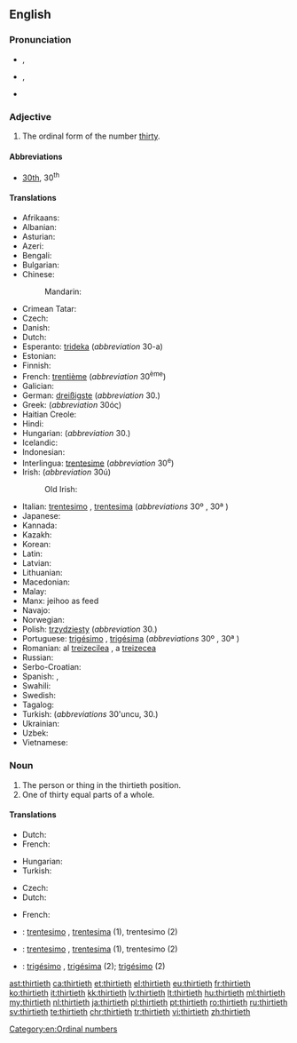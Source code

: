 ==English==

===Pronunciation===
* {{a|RP}} {{IPA|/ˈθɜːtiəθ/}}, {{X-SAMPA|/"T3:ti@T/}}
* {{a|GenAm}} {{IPA|/ˈθɝtiəθ/}}, {{X-SAMPA|/"T3`ti@T/}}
* {{hyphenation|thir|ti|eth}}

===Adjective===
{{en-adj|-}}

# The ordinal form of the number [[thirty]].

====Abbreviations====
* [[30th]], 30<sup>th</sup>

====Translations====
{{trans-top|the ordinal form of the number thirty}}
* Afrikaans: {{t|af|dertigste}}
* Albanian: {{t|sq|tridhjetë}}
* Asturian: {{t|ast|trixésimu}}
* Azeri: {{t|az|otuzuncu}}
* Bengali: {{t|bn|ত্রিংশত্তম|tr=trinśattama|sc=Beng}}
* Bulgarian: {{t|bg|тридесети|tr=trideseti|sc=Beng}}
* Chinese:
*: Mandarin: {{t+|cmn|第三十|tr=dì sānshí|sc=Hani}}
* Crimean Tatar: {{t|crh|otuzıncı}}
* Czech: {{t|cs|třicátý|m}}
* Danish: {{t|da|tredivte}}
* Dutch: {{t+|nl|dertigste}}
* Esperanto: [[trideka]] (''abbreviation'' 30-a)
* Estonian: {{t|et|kolmekümnes}}
* Finnish: {{t|fi|kolmaskymmenes}}
* French: [[trentième]] (''abbreviation'' 30<sup>ème</sup>)
* Galician: {{t+|gl|trixésimo}}
* German: [[dreißigste]] (''abbreviation'' 30.)
* Greek: {{t+|el|τριακοστός|tr=triakostós}} (''abbreviation'' 30ός)
* Haitian Creole: {{t|ht|trèzyèm}}
* Hindi: {{t|hi|तीसवां|tr=tīsavāṁ|sc=Knda}}
* Hungarian: {{t+|hu|harmincadik}} (''abbreviation'' 30.)
* Icelandic: {{t|is|þrítugasta|sc=Jpan}}
* Indonesian: {{t|id|ketigapuluh}}
* Interlingua: [[trentesime]] (''abbreviation'' 30<sup>e</sup>)
* Irish: {{t|ga|triochadú}} (''abbreviation'' 30ú)
*: Old Irish: {{t|sga|tríchatmad}}
{{trans-mid}}
* Italian: [[trentesimo]] {{g|m}}, [[trentesima]] {{g|f}} (''abbreviations'' 30º {{g|m}}, 30ª {{g|f}})
* Japanese: {{t|ja|第三十|tr=dai san jū|sc=Jpan}}
* Kannada: {{t|kn|ಮೂವತ್ತನೆಯ|tr=mūvattaneya|sc=Knda}}
* Kazakh: {{t|kk|отызыншы|tr=otïzınşı|sc=Cyrl}}
* Korean: {{t+|ko|서른째|tr=seoreunjjae|sc=Kore}}
* Latin: {{t|la|tricesimus}}
* Latvian: {{t+|lv|trīsdesmitais}}
* Lithuanian: {{t+|lt|trisdešimtas}}
* Macedonian: {{t|mk|триесеттиот|tr=triesettiot|sc=Cyrl}}
* Malay: {{t|ms|ketiga puluh}}
* Manx: jeihoo as feed
* Navajo: {{t|nv|tádiin góneʼ}}
* Norwegian: {{t|no|trettiende}}
* Polish: [[trzydziesty]] (''abbreviation'' 30.)
* Portuguese: [[trigésimo]] {{g|m}}, [[trigésima]] {{g|f}} (''abbreviations'' 30º {{g|m}}, 30ª {{g|f}})
* Romanian: al [[treizecilea]] {{g|m}}, a [[treizecea]] {{g|f}}
* Russian: {{t+|ru|тридцатый|sc=Cyrl|tr=tridcátyj}}
* Serbo-Croatian: {{t|sh|trideseti}}
* Spanish: {{t+|es|trigésimo|m}}, {{t|es|trigésima|f}}
* Swahili: {{t+|sw|thelathini|sc=Knda}}
* Swedish: {{t+|sv|trettionde}}
* Tagalog: {{t|tl|ikalabintatlo|sc=Cyrl}}
* Turkish: {{t+|tr|otuzuncu}} (''abbreviations'' 30'uncu, 30.)
* Ukrainian: {{t+|uk|тридцятий|tr=trydtsyatyy̆|sc=Cyrl}}
* Uzbek: {{t|uz|o'ttizinchi}}
* Vietnamese: {{t|vi|thứ ba mươi}}
{{trans-bottom}}

===Noun===
{{en-noun}}

# The person or thing in the thirtieth position.
# One of thirty equal parts of a whole.

====Translations====
{{trans-top|the person or thing in the thirtieth position}}
* Dutch: {{t+|nl|dertigste}}
* French: {{t+|fr|trentième}} {{g|m|f}}
{{trans-mid}}
* Hungarian: {{t+|hu|harmincadik}}
* Turkish: {{t+|tr|otuzuncu}}
{{trans-bottom}}

{{trans-top|one of thirty equal parts of a whole}}
* Czech: {{t|cs|třicetina|f}}
* Dutch: {{t+|nl|dertigste|n}}
{{trans-mid}}
* French: {{t+|fr|trentième}} {{g|m|f}}
{{trans-bottom}}

{{checktrans-top}}
* {{ttbc|ia}}: [[trentesimo]] {{g|m}}, [[trentesima]] {{g|f}} (1), trentesimo (2)
{{trans-mid}}
* {{ttbc|it}}: [[trentesimo]] {{g|m}}, [[trentesima]] {{g|f}} (1), trentesimo {{g|m}} (2)
* {{ttbc|pt}}: [[trigésimo]] {{g|m}}, [[trigésima]] {{g|f}} (2); [[trigésimo]] {{g|m}} (2)
{{trans-bottom}}

[[Category:en:Ordinal numbers]]

[[ast:thirtieth]]
[[ca:thirtieth]]
[[et:thirtieth]]
[[el:thirtieth]]
[[eu:thirtieth]]
[[fr:thirtieth]]
[[ko:thirtieth]]
[[it:thirtieth]]
[[kk:thirtieth]]
[[lv:thirtieth]]
[[lt:thirtieth]]
[[hu:thirtieth]]
[[ml:thirtieth]]
[[my:thirtieth]]
[[nl:thirtieth]]
[[ja:thirtieth]]
[[pl:thirtieth]]
[[pt:thirtieth]]
[[ro:thirtieth]]
[[ru:thirtieth]]
[[sv:thirtieth]]
[[te:thirtieth]]
[[chr:thirtieth]]
[[tr:thirtieth]]
[[vi:thirtieth]]
[[zh:thirtieth]]